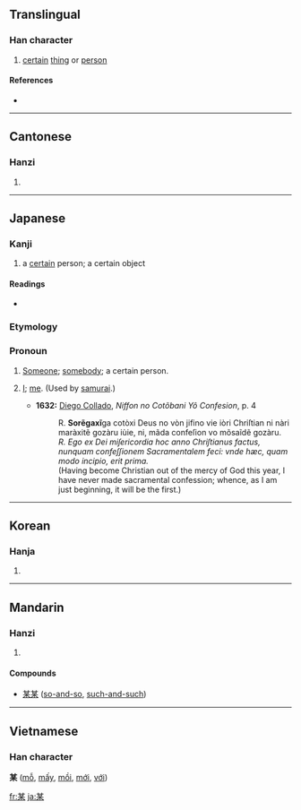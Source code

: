 ==Translingual==

===Han character===
{{Han char|rn=75|rad=木|as=05|sn=9|four=4490<sub>4</sub>|canj=廿一木 (TMD)}}

# [[certain]] [[thing]] or [[person]]

====References====
* {{Han ref|kx=0519.010|dkj=14618|dj=0906.200|hdz=21177.040|uh=67D0|ud=26576|bh=AC59|bd=44121}}

----

==Cantonese==

===Hanzi===
{{yue-hanzi|jyut=|y=mau5}}

# {{defn|Cantonese}}

----

==Japanese==

===Kanji===
{{ja-kanji|grade=c|rs=木05}}

# a [[certain]] person; a certain object

====Readings====
* {{ja-readings|on=[[ぼう]] (bō), [[ばい]] (bai)|kun=[[それがし]] (soregashi)}}

===Etymology===
{{ja-rom|h=soregashi|nk=soregasi|other=sorẽgaxi (''obsolete'')}}

===Pronoun===
{{ja-pos|k|pronoun|hira=それがし|rom=soregashi}}

# {{obsolete|lang=ja}} [[someone|Someone]]; [[somebody]]; a certain person.
# {{obsolete|lang=ja}} [[I]]; [[me]]. (Used by [[samurai]].)
#* '''1632:''' [[w:Diego Collado|Diego Collado]], ''Niffon no Cotõbani Yô Confesion'', p. 4
#*: R. '''Sorẽgaxĩ'''ga cotòxi Deus no vòn jifino vie iòri Chriſtian ni nàri maràxitẽ gozàru iùie, ni, mãda confeſion vo mõsaĩdẽ gozàru.
#*: ''R. Ego ex Dei miſericordia hoc anno Chriſtianus factus, nunquam confeſſionem Sacramentalem feci: vnde hæc, quam modo incipio, erit prima.''
#*: (Having become Christian out of the mercy of God this year, I have never made sacramental confession; whence, as I am just beginning, it will be the first.)

----

==Korean==

===Hanja===
{{ko-hanja|hangeul=[[모]], [[매]]|eumhun=|rv=mo, mae|mr=mo, mae|y=mo, may}}

# {{defn|Korean}}

----

==Mandarin==

===Hanzi===
{{cmn-hanzi|pin=[[mǒu]] ([[mou3]]), [[qián]] ([[qian2]])|wg=mou<sup>3</sup>, ch'ien<sup>2</sup>}}

# {{defn|Mandarin}}

====Compounds====
*[[某某]] ([[so-and-so]], [[such-and-such]])

----

==Vietnamese==
===Han character===
'''某''' ([[mỗ]], [[mấy]], [[mồi]], [[mới]], [[với]])

[[fr:某]]
[[ja:某]]